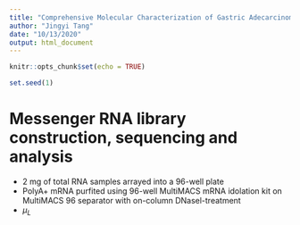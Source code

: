 ```yaml
---
title: "Comprehensive Molecular Characterization of Gastric Adecarcinoma Recreate - S5: RNA Sequencing"
author: "Jingyi Tang"
date: "10/13/2020"
output: html_document
---
```


```r
knitr::opts_chunk$set(echo = TRUE)

set.seed(1)


```

# Messenger RNA library construction, sequencing and analysis


* 2 mg of total RNA samples arrayed into a 96-well plate
* PolyA+ mRNA purfited using 96-well MultiMACS mRNA idolation kit on MultiMACS 96 separator with on-column DNasel-treatment
* $\mu_L$

